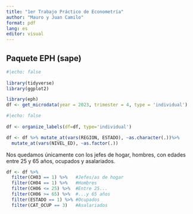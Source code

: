 ```yaml
---
title: "1er Trabajo Práctico de Econometría"
author: "Mauro y Juan Camilo"
format: pdf
lang: es
editor: visual
---
```


## Paquete EPH (sape)

```r
#|echo: false
  
library(tidyverse)
library(ggplot2)
```

```r
library(eph)
df <- get_microdata(year = 2023, trimester = 4, type = 'individual')
```

```r
#|echo: false
  
df <- organize_labels(df=df, type='individual') 

df <- df %>% mutate_at(vars(REGION, ESTADO), ~as.character(.))%>%
  mutate_at(vars(NIVEL_ED), ~as.factor(.))
```

Nos quedamos únicamente con los jefes de hogar, hombres, con edades entre 25 y 65 años, ocupados y asalariados.

```r
df <- df %>% 
  filter(CH03 == 1) %>%   #Jefes/as de hogar
  filter(CH04 == 1) %>%   #Hombres
  filter(CH06 <= 25) %>%  #Entre 25...
  filter(CH06 >= 65) %>%  #...y 65 años
  filter(ESTADO == 1) %>% #Ocupados
  filter(CAT_OCUP == 3)   #Asalariados 
```
